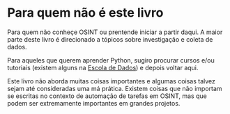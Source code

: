 # Para quem n&#227;o &#233; este livro

Para quem n&#227;o conhe&#231;e OSINT ou prentende iniciar a partir daqui. A maior parte deste livro &#233; direcionado a t&#243;picos sobre investiga&#231;&#227;o e coleta de dados.

Para aqueles que querem aprender Python, sugiro procurar cursos e/ou tutoriais (existem alguns na [Escola de Dados](https://escoladedados.org/)) e depois voltar aqui.

Este livro n&#227;o aborda muitas coisas importantes e algumas coisas talvez sejam at&#233; consideradas uma m&#225; pr&#225;tica. Existem coisas que n&#227;o importam se escritas no contexto de automa&#231;&#227;o de tarefas em OSINT, mas que podem ser extremamente importantes em grandes projetos.